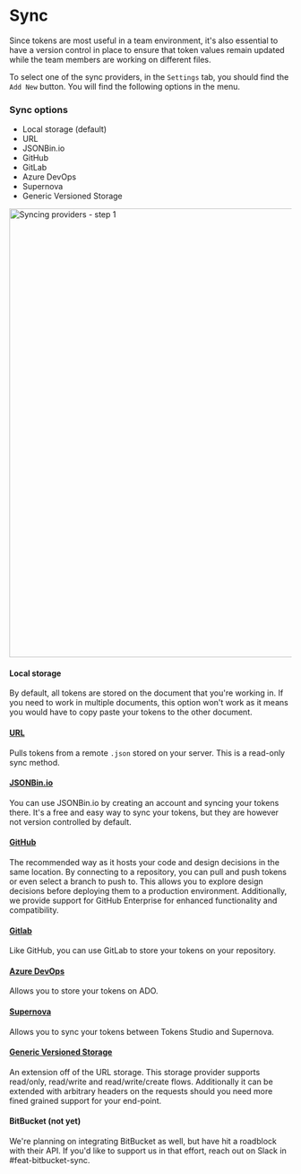 # Sync

Since tokens are most useful in a team environment, it's also essential to have a version control in place to ensure that token values remain updated while the team members are working on different files.

To select one of the sync providers, in the `Settings` tab, you should find the `Add New` button. You will find the following options in the menu. 

### Sync options
- Local storage (default)
- URL 
- JSONBin.io
- GitHub 
- GitLab
- Azure DevOps
- Supernova
- Generic Versioned Storage

<img src='/sync-provider.png' alt="Syncing providers - step 1" width="800"/>

#### Local storage
By default, all tokens are stored on the document that you're working in. If you need to work in multiple documents, this option won't work as it means you would have to copy paste your tokens to the other document.

#### [URL](/sync/url)
Pulls tokens from a remote `.json` stored on your server. This is a read-only sync method.

#### [JSONBin.io](/sync/jsonbin)
You can use JSONBin.io by creating an account and syncing your tokens there. It's a free and easy way to sync your tokens, but they are however not version controlled by default.

#### [GitHub](/sync/github)
The recommended way as it hosts your code and design decisions in the same location. By connecting to a repository, you can pull and push tokens or even select a branch to push to. This allows you to explore design decisions before deploying them to a production environment. Additionally, we provide support for GitHub Enterprise for enhanced functionality and compatibility.

#### [Gitlab](/sync/gitlab)
Like GitHub, you can use GitLab to store your tokens on your repository.

#### [Azure DevOps](/sync/ado)
Allows you to store your tokens on ADO.

#### [Supernova](/sync/supernova)
Allows you to sync your tokens between Tokens Studio and Supernova.

#### [Generic Versioned Storage](/generic-storage)
An extension off of the URL storage. This storage provider supports read/only, read/write and read/write/create flows. Additionally it can be extended with arbitrary headers on the requests should you need more fined grained support for your end-point.

#### BitBucket (not yet)
We're planning on integrating BitBucket as well, but have hit a roadblock with their API. If you'd like to support us in that effort, reach out on Slack in #feat-bitbucket-sync.
